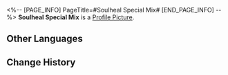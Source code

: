 <%-- [PAGE_INFO]
PageTitle=#Soulheal Special Mix#
[END_PAGE_INFO] --%>
{{Item Infobox
|id          = 140435
|image       = Item Soulheal Special Mix.png
|type        = Mission Item
|invCategory = Missions
|rarity      = 3
|effect      = 
|description = A special beverage given to you by Giovanna the dream nurse. It helps to suppress negative emotions and assists people in engaging with their normal jobs and lives.
}}
'''Soulheal Special Mix''' is a [[Profile Picture]].

==Other Languages==
{{Other Languages
|en   = Soulheal Special Mix
|zhs  = 心灵慰藉特调
|zht  = 心靈慰藉特調
|ja   = メンタルヒール特製ドリンク
|ko   = 마음을 위로하는 스페셜 블렌드
|es   = Mezcla especial CuraAlma
|fr   = Breuvage spécial Soignâme
|ru   = Особая смесь «Отдушина»
|th   = เครื่องดื่มปลอบโยนจิตใจ สูตรพิเศษ
|vi   = Thức Uống Xoa Dịu Tâm Hồn
|de   = Seelenheil-Spezialmix
|id   = Ramuan Penenang Jiwa
|pt   = Mistura Especial Curalma
}}

==Change History==
{{Change History|2.0}}